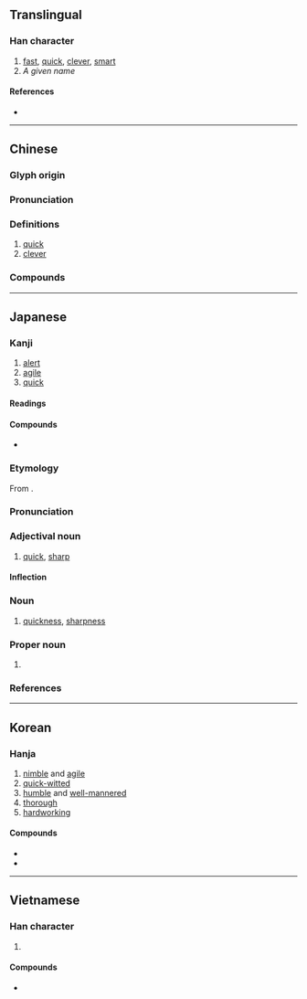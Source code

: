 {{character info/new}}
{{character info|0xFA41}}
{{character info|0x2F8C8}}
==Translingual==

===Han character===
{{Han char|rn=66|rad=攴|as=07|asj=6|sn=11|snj=10|four=88540|canj=OYOK|ids=⿰每攵}}

# [[fast]], [[quick]], [[clever]], [[smart]]
# ''A given name''

====References====
* {{Han ref|kx=0471.040|dkj=13202|dj=0823.050|hdz=21463.010|uh=654F|ud=25935|bh=B1D3|bd=45523}}

----

==Chinese==
{{zh-forms}}

===Glyph origin===
{{Han etym}}

===Pronunciation===
{{zh-pron
|m=mǐn
|c=man5
|h=pfs=men
|md=mīng
|mn=bín
|mn-t=miang2/miêng2
|mn-t_note=miang2 - Shantou; miêng2 - Chaozhou
|w=3min
|mc=y
|oc=y
|cat=
}}

===Definitions===
{{zh-hanzi}}

# [[quick]]
# [[clever]]

===Compounds===
{{zh-der|不敏|伶俐聰敏|俊敏|光敏作用|光敏症|勤敏|士敏土|心閑手敏|恪敏|才思敏捷|敏感|敏感度|敏感話題|敏慧|敏捷|敏於伎|敏給|敏練慈愷|敏豆|敏贍|敏銳|敬謝不敏|機敏|熱敏性|熱敏電阻|神經過敏|穎敏|精敏|聰敏|膚敏|西敏宮|西敏寺|辨敏|過敏|過敏原|遜志時敏|銳敏|開敏|靈敏|靈敏度}}

----

==Japanese==

===Kanji===
{{ja-kanji|grade=c|rs=攴07}}

# [[alert]]
# [[agile]]
# [[quick]]

====Readings====
{{ja-readings
|goon=みん
|kanon=びん
|kun=と-し, さと-い
}}

====Compounds====
* {{ja-r|敏感|びんかん|[[sensitivity]]}}

{{ja-kanjitab|びん|yomi=o}}

===Etymology===
From {{etyl|sort=ひん'|ltc|ja}} {{m|zh|敏|tr=min<sup>X</sup>}}.

===Pronunciation===
{{ja-pron|yomi=kanon|びん|acc=1|acc_ref=DJR,NHK}}

===Adjectival noun===
{{ja-adj|infl=na|びん}}

# [[quick]], [[sharp]]

====Inflection====
{{ja-na|びん}}

===Noun===
{{ja-noun|びん}}

# [[quickness]], [[sharpness]]

===Proper noun===
{{ja-pos|proper|さとし}}

# {{given name|ja|male|sort=さとし}}

===References===
<references/>

----

==Korean==

===Hanja===
{{ko-hanja|hangeul=민|eumhun=|rv=min|mr=min|y=min}}

# [[nimble]] and [[agile]]
# [[quick-witted]]
# [[humble]] and [[well-mannered]]
# [[thorough]]
# [[hardworking]]

====Compounds====
* {{ko-l|민감|[[sensitivity]]|敏感}}
* {{ko-l|민첩성|[[agility]]|敏捷性}}

----

==Vietnamese==

===Han character===
{{vi-hantu|[[mẫn]], [[mắn]], [[mẩn]]|rs=攴07}}

# {{rfdef|vi|sort=攴07}}

====Compounds====
* {{vi-l|mẫn cảm|敏感|[[sensitive]]}}